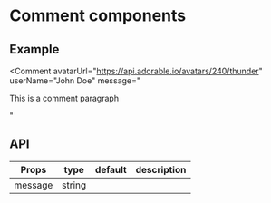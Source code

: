 
# Comment components

## Example

<Comment
  avatarUrl="https://api.adorable.io/avatars/240/thunder"
  userName="John Doe"
  message="<p>This is a comment paragraph</p>"
></Comment>

## API

| Props   | type   | default | description |
| ------- | ------ | ------- | ----------- |
| message | string |         |             |
